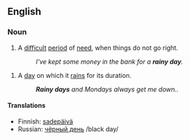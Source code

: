 ==English==

===Noun===
{{en-noun|sg=[[rainy]] [[day]]}}

#{{idiom}} A [[difficult]] [[period]] of [[need]], when things do not go right.
#:''I've kept some money in the bank for a '''rainy day'''.''

#A [[day]] on which it [[rains]] for its duration.
#:'''''Rainy days''' and Mondays always get me down..''

====Translations====
*Finnish: [[sadepäivä]]
*Russian: [[чёрный день]] /black day/